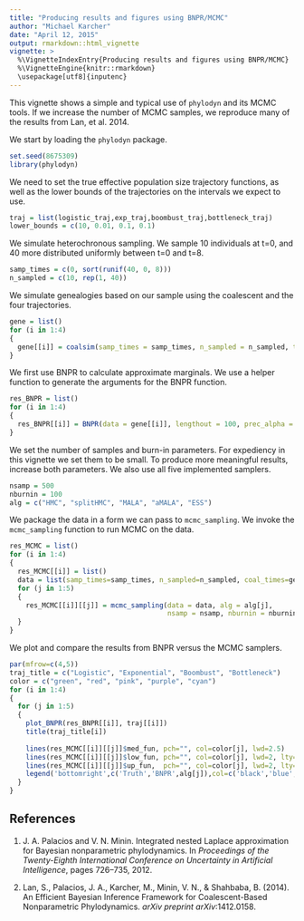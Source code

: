 ```yaml
---
title: "Producing results and figures using BNPR/MCMC"
author: "Michael Karcher"
date: "April 12, 2015"
output: rmarkdown::html_vignette
vignette: >
  %\VignetteIndexEntry{Producing results and figures using BNPR/MCMC}
  %\VignetteEngine{knitr::rmarkdown}
  \usepackage[utf8]{inputenc}
---
```


This vignette shows a simple and typical use of `phylodyn` and its MCMC tools. If we increase the number of MCMC samples, we reproduce many of the results from Lan, et al. 2014.

We start by loading the `phylodyn` package.

```r
set.seed(8675309)
library(phylodyn)
```

We need to set the true effective population size trajectory functions, as well as the lower bounds of the trajectories on the intervals we expect to use.

```r
traj = list(logistic_traj,exp_traj,boombust_traj,bottleneck_traj)
lower_bounds = c(10, 0.01, 0.1, 0.1)
```

We simulate heterochronous sampling. We sample 10 individuals at t=0, and 40 more distributed uniformly between t=0 and t=8.

```r
samp_times = c(0, sort(runif(40, 0, 8)))
n_sampled = c(10, rep(1, 40))
```

We simulate genealogies based on our sample using the coalescent and the four trajectories.

```r
gene = list()
for (i in 1:4)
{
  gene[[i]] = coalsim(samp_times = samp_times, n_sampled = n_sampled, traj = traj[[i]], lower_bound = lower_bounds[i])
}
```

We first use BNPR to calculate approximate marginals. We use a helper function to generate the arguments for the BNPR function.

```r
res_BNPR = list()
for (i in 1:4)
{
  res_BNPR[[i]] = BNPR(data = gene[[i]], lengthout = 100, prec_alpha = 0.01, prec_beta = 0.01)
}
```

We set the number of samples and burn-in parameters. For expediency in this vignette we set them to be small. To produce more meaningful results, increase both parameters. We also use all five implemented samplers.

```r
nsamp = 500
nburnin = 100
alg = c("HMC", "splitHMC", "MALA", "aMALA", "ESS")
```

We package the data in a form we can pass to `mcmc_sampling`. We invoke the `mcmc_sampling` function to run MCMC on the data.

```r
res_MCMC = list()
for (i in 1:4)
{
  res_MCMC[[i]] = list()
  data = list(samp_times=samp_times, n_sampled=n_sampled, coal_times=gene[[i]]$coal_times)
  for (j in 1:5)
  {
    res_MCMC[[i]][[j]] = mcmc_sampling(data = data, alg = alg[j],
                                       nsamp = nsamp, nburnin = nburnin)
  }
}
```

We plot and compare the results from BNPR versus the MCMC samplers.

```r
par(mfrow=c(4,5))
traj_title = c("Logistic", "Exponential", "Boombust", "Bottleneck")
color = c("green", "red", "pink", "purple", "cyan")
for (i in 1:4)
{
  for (j in 1:5)
  {
    plot_BNPR(res_BNPR[[i]], traj[[i]])
    title(traj_title[i])
    
    lines(res_MCMC[[i]][[j]]$med_fun, pch="", col=color[j], lwd=2.5)
    lines(res_MCMC[[i]][[j]]$low_fun, pch="", col=color[j], lwd=2, lty=3)
    lines(res_MCMC[[i]][[j]]$up_fun,  pch="", col=color[j], lwd=2, lty=3)
    legend('bottomright',c('Truth','BNPR',alg[j]),col=c('black','blue',color[j]),lwd=c(1,2.5,2.5),bty='n')
  }
}
```

## References

1. J. A. Palacios and V. N. Minin.
Integrated nested Laplace approximation for Bayesian nonparametric phylodynamics.
In *Proceedings of the Twenty-Eighth International Conference on Uncertainty in Artificial Intelligence*, pages 726–735, 2012.

2. Lan, S., Palacios, J. A., Karcher, M., Minin, V. N., & Shahbaba, B. (2014).
An Efficient Bayesian Inference Framework for Coalescent-Based Nonparametric Phylodynamics.
*arXiv preprint arXiv*:1412.0158.
